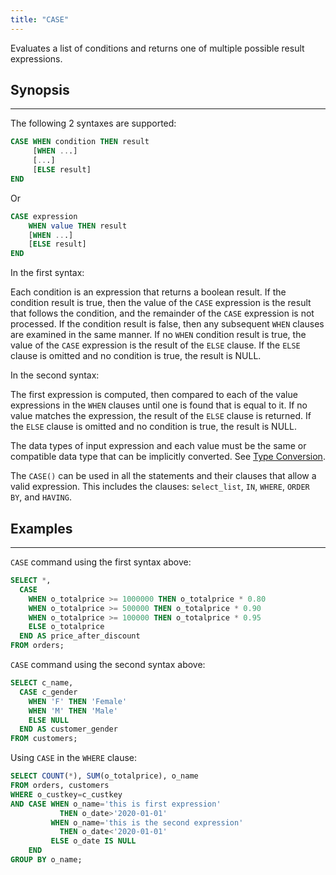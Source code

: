 ---
title: "CASE"
---

Evaluates a list of conditions and returns one of multiple possible result expressions.

## Synopsis

---

The following 2 syntaxes are supported:

```sql
CASE WHEN condition THEN result
     [WHEN ...]
     [...]
     [ELSE result]
END
```

Or

```sql
CASE expression
    WHEN value THEN result
    [WHEN ...]
    [ELSE result]
END
```

In the first syntax:

Each condition is an expression that returns a boolean result. If the condition result is true, then the value of the `CASE` expression is the result that follows the condition, and the remainder of the `CASE` expression is not processed. If the condition result is false, then any subsequent `WHEN` clauses are examined in the same manner. If no `WHEN` condition result is true, the value of the `CASE` expression is the result of the `ELSE` clause. If the `ELSE` clause is omitted and no condition is true, the result is NULL.

In the second syntax:

The first expression is computed, then compared to each of the value expressions in the `WHEN` clauses until one is found that is equal to it. If no value matches the expression, the result of the `ELSE` clause is returned. If the `ELSE` clause is omitted and no condition is true, the result is NULL.

The data types of input expression and each value must be the same or compatible data type that can be implicitly converted. See [Type Conversion](/sql/data-types/type-conversion).

The `CASE()` can be used in all the statements and their clauses that allow a valid expression. This includes the clauses: s`elect_list`, `IN`, `WHERE`, `ORDER BY`, and `HAVING`.

## Examples

---

`CASE` command using the first syntax above:

```sql
SELECT *,
  CASE
    WHEN o_totalprice >= 1000000 THEN o_totalprice * 0.80
    WHEN o_totalprice >= 500000 THEN o_totalprice * 0.90
    WHEN o_totalprice >= 100000 THEN o_totalprice * 0.95
    ELSE o_totalprice
  END AS price_after_discount
FROM orders;
```

`CASE` command using the second syntax above:

```sql
SELECT c_name,
  CASE c_gender
    WHEN 'F' THEN 'Female'
    WHEN 'M' THEN 'Male'
    ELSE NULL
  END AS customer_gender
FROM customers;
```

Using `CASE` in the `WHERE` clause:

```sql
SELECT COUNT(*), SUM(o_totalprice), o_name
FROM orders, customers
WHERE o_custkey=c_custkey
AND CASE WHEN o_name='this is first expression'
           THEN o_date>'2020-01-01'
         WHEN o_name='this is the second expression'
           THEN o_date<'2020-01-01'
         ELSE o_date IS NULL
    END
GROUP BY o_name;
```